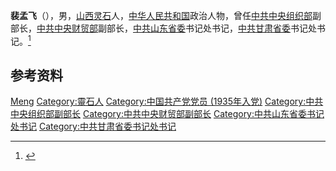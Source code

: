 '''裴孟飞'''（{{bd|1908年||1972年|}}），男，[[山西|山西]][[灵石|灵石]]人，[[中华人民共和国|中华人民共和国]]政治人物，曾任[[中共中央组织部|中共中央组织部]]副部长，[[中共中央财贸部|中共中央财贸部]]副部长，[[中共山东省委|中共山东省委]]书记处书记，[[中共甘肃省委|中共甘肃省委]]书记处书记。<ref>{{Cite book|title=甘肃大辞典|author=郭方忠, 张克复, 吕靖华主编|publisher=甘肃文化出版社|year=2000|isbn=|location=兰州|pages=}}</ref>

== 参考资料 ==
{{reflist}}

{{中国人物小作品}}

{{Authority control}}
{{DEFAULTSORT:Pei裴}}
[[Category:裴姓|Meng]]
[[Category:靈石人|Category:靈石人]]
[[Category:中国共产党党员_(1935年入党)|Category:中国共产党党员 (1935年入党)]]
[[Category:中共中央组织部副部长|Category:中共中央组织部副部长]]
[[Category:中共中央财贸部副部长|Category:中共中央财贸部副部长]]
[[Category:中共山东省委书记处书记|Category:中共山东省委书记处书记]]
[[Category:中共甘肃省委书记处书记|Category:中共甘肃省委书记处书记]]